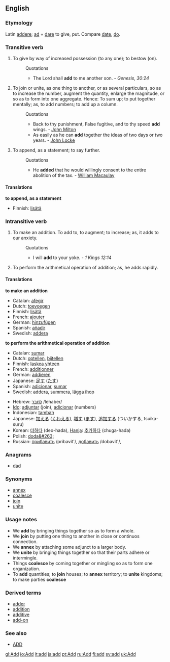 ==English==

===Etymology===
Latin [[addere]]; [[ad]] + [[dare]] to give, put. Compare [[date]], [[do]].

===Transitive verb===
{{en-infl-reg-consonant|add||}}

# To give by way of increased possession (to any one); to bestow (on).
#:Quotations
#:*The Lord shall '''add''' to me another son. - ''Genesis, 30:24''
# To join or unite, as one thing to another, or as several particulars, so as to increase the number, augment the quantity, enlarge the magnitude, or so as to form into one aggregate. Hence: To sum up; to put together mentally; as, to add numbers; to add up a column.
#:Quotations
#:*Back to thy punishment, False fugitive, and to thy speed '''add''' wings. - [[w:John Milton|John Milton]]
#:*As easily as he can '''add''' together the ideas of two days or two years. - [[John Locke]]
# To append, as a statement; to say further.
#:Quotations
#:*He '''added''' that he would willingly consent to the entire abolition of the tax. - [[William Macaulay]]

====Translations====
'''to append, as a statement'''
*Finnish: [[lisätä]]

===Intransitive verb===
{{en-infl-reg-consonant|add||}}

# To make an addition.  To add to, to augment; to increase; as, it adds to our anxiety. 
#:Quotations
#:*I will '''add''' to your yoke. - ''1 Kings 12:14''
# {{math}} To perform the arithmetical operation of addition; as, he adds rapidly.

====Translations====
'''to make an addition'''
*Catalan: [[afegir]]
*Dutch: [[toevoegen]]
*Finnish: [[lisätä]]
*French: [[ajouter]]
*German: [[hinzufügen]]
*Spanish: [[añadir]]
*Swedish: [[addera]]

'''to perform the arithmetical operation of addition'''
*Catalan: [[sumar]]
*Dutch: [[optellen]], [[bijtellen]]
*Finnish: [[laskea yhteen]]
*French: [[additionner]]
*German: [[addieren]]
*Japanese: [[足す]] ([[たす]])
*Spanish: [[adicionar]], [[sumar]]
*Swedish: [[addera]], [[summera]], [[lägga ihop]]

{{checktrans}}
*Hebrew: [[:he:לחבר|לחבר]] /lehaber/
*[[Ido]]: [[adjuntar]] (join), [[adicionar]] (numbers)
*Indonesian: [[tambah]]
*Japanese: [[加える]] ([[くわえる]]), [[増す]] ([[ます]]), [[追加]]する (ついかする, tsuika-suru)
*Korean: [[더하다]] (deo-hada), [[Hanja]]: [[추가하다]] (chuga-hada)
*Polish: [[doda&#263;]]
*Russian: [[:ru:прибавить|прибавить]] /pribavit'/, [[:ru:добавить|добавить]] /dobavit'/, 

===Anagrams===
*[[dad]]

===Synonyms===
*[[annex]]
*[[coalesce]]
*[[join]]
*[[unite]]

===Usage notes===
*We '''add''' by bringing things together so as to form a whole. 
*We '''join''' by putting one thing to another in close or continuos connection. 
*We '''annex''' by attaching some adjunct to a larger body. 
*We '''unite''' by bringing things together so that their parts adhere or intermingle. 
*Things '''coalesce''' by coming together or mingling so as to form one organization. 
*To '''add''' quantities; to '''join''' houses; to '''annex''' territory; to '''unite''' kingdoms; to make parties '''coalesce'''

===Derived terms===
*[[adder#Noun 2|adder]]
*[[addition]]
*[[additive]]
*[[add-on]]

===See also===
*[[ADD]]

{{webster}}
[[gl:Add]]
[[io:Add]]
[[it:add]]
[[ja:add]]
[[pt:Add]]
[[ru:Add]]
[[fi:add]]
[[sv:add]]
[[uk:Add]]